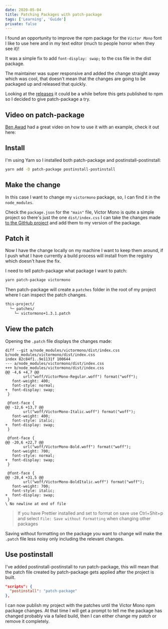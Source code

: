 ```yaml
---
date: 2020-05-04
title: Patching Packages with patch-package
tags: ['Learning', 'Guide']
private: false
---
```


I found an opportunity to improve the npm package for the
_`Victor Mono`_ font I like to use here and in my text editor (much to
people horror when they see it)!

It was a simple fix to add `font-display: swap;` to the css file in
the dist package.

The maintainer was super responsive and added the change straight away
which was cool, that doesn't mean that the changes are going to be
packaged up and released that quickly.

Looking at the [releases] it could be a while before this gets
published to npm so I decided to give patch-package a try.

## Video on patch-package

[Ben Awad] had a great video on how to use it with an example, check
it out here:

<YouTube youTubeId="2AVs-Yh1bS8" />

## Install

I'm using Yarn so I installed both patch-package and
postinstall-postinstall:

```bash
yarn add -D patch-package postinstall-postinstall
```

## Make the change

In this case I want to change my `victormono` package, so, I can find
it in the `node_modules`.

Check the `package.json` for the `"main"` file, Victor Mono is quite a
simple project so there's just the one `dist/index.css` I can take the
changes made [to the GitHub project] and add them to my version of the
package.

## Patch it

Now I have the change locally on my machine I want to keep them
around, if I push what I have currently a build process will install
from the registry which doesn't have the fix.

I need to tell patch-package what package I want to patch:

```bash
yarn patch-package victormono
```

Then patch-package will create a `patches` folder in the root of my
project where I can inspect the patch changes.

```bash
this-project/
  └─ patches/
    └─ victormono+1.3.1.patch
```

## View the patch

Opening the `.patch` file displays the changes made:

```git
diff --git a/node_modules/victormono/dist/index.css b/node_modules/victormono/dist/index.css
index 82c84f1..9e1131f 100644
--- a/node_modules/victormono/dist/index.css
+++ b/node_modules/victormono/dist/index.css
@@ -4,6 +4,7 @@
        url("woff/VictorMono-Regular.woff") format("woff");
   font-weight: 400;
   font-style: normal;
+  font-display: swap;
 }

 @font-face {
@@ -12,6 +13,7 @@
        url("woff/VictorMono-Italic.woff") format("woff");
   font-weight: 400;
   font-style: italic;
+  font-display: swap;
 }

 @font-face {
@@ -20,6 +22,7 @@
        url("woff/VictorMono-Bold.woff") format("woff");
   font-weight: 700;
   font-style: normal;
+  font-display: swap;
 }

 @font-face {
@@ -28,4 +31,5 @@
        url("woff/VictorMono-BoldItalic.woff") format("woff");
   font-weight: 700;
   font-style: italic;
+  font-display: swap;
 }
\ No newline at end of file
```

> If you have Prettier installed and set to format on save use
> Ctrl+Shit+p and select `File: Save without Formatting` when changing
> other packages

Saving without formatting on the package you want to change will make
the `.patch` file less noisy only including the relevant changes.

## Use postinstall

I've added postinstall-postinstall to run patch-package, this will
mean that the patch file created by patch-package gets applied after
the project is built.

```json
"scripts": {
  "postinstall": "patch-package"
},
```

I can now publish my project with the patches until the Victor Mono
npm package changes. At that time I will get a prompt to tell me the
package has changed probably via a failed build, then I can either
change my patch or remove it completely.

<!-- Links -->

[github issue]: https://github.com/rubjo/victor-mono/issues/77
[releases]: https://github.com/rubjo/victor-mono/releases
[ben awad]: https://www.youtube.com/channel/UC-8QAzbLcRglXeN_MY9blyw
[to the github project]:
  https://github.com/rubjo/victor-mono/commit/f6a7ed793d37a281674d794b630ce16a1303899e
